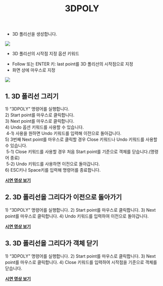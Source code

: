 ﻿---
title: 3DPOLY
---


[image1]: ../../../../../assets/images/commands/3dpoly/image1.png
[image2]: ../../../../../assets/images/commands/3dpoly/image2.png

* 3D 폴리선을 생성합니다.

![][image1]

* 3D 폴리선의 시작점 지정 옵션 키워드  
- Follow 또는 ENTER 키: last point를 3D 폴리선의 시작점으로 지정  
- 화면 상에 마우스로 지정

![][image2]

## **1\. 3D 폴리선 그리기**

1\) “3DPOLY” 명령어를 실행합니다.  
2\) Start point를 마우스로 클릭합니다.  
3\) Next point를 마우스로 클릭합니다.  
4\) Undo 옵션 키워드를 사용할 수 있습니다.  
&nbsp;4-1) 사용을 원하면 Undo 키워드를 입력해 이전으로 돌아갑니다.  
5\) 3번째 Next point를 마우스로 클릭할 경우 Close 키워드나 Undo 키워드를 사용할 수 있습니다.  
&nbsp;5-1) Close 키워드를 사용할 경우 처음 Start point를 기준으로 객체를 닫습니다.(명령어 종료)  
&nbsp;5-2) Undo 키워드를 사용하면 이전으로 돌아갑니다.  
6\) ESC키나 Space키를 입력해 명령어를 종료합니다.  

[**<Icon name="youtube" class="emoji"/> 시연 영상 보기**](https://youtu.be/5gfnEL3CAHY) 

## **2\. 3D 폴리선을 그리다가 이전으로 돌아가기**
1\) “3DPOLY” 명령어를 실행합니다.
2\) Start point를 마우스로 클릭합니다.
3\) Next point를 마우스로 클릭합니다.
4\) Undo 키워드를 입력하여 이전으로 돌아갑니다.

[**<Icon name="youtube" class="emoji"/> 시연 영상 보기**](https://youtu.be/L_Sso4MRlwI) 

## **3\. 3D 폴리선을 그리다가 객체 닫기**
1\) “3DPOLY” 명령어를 실행합니다.
2\) Start point를 마우스로 클릭합니다.
3\) Next point를 마우스로 클릭합니다.
4\) Close 키워드를 입력하여 시작점을 기준으로 객체를 닫습니다.

[**<Icon name="youtube" class="emoji"/> 시연 영상 보기**](https://youtu.be/hT9huG4RGHk) 





